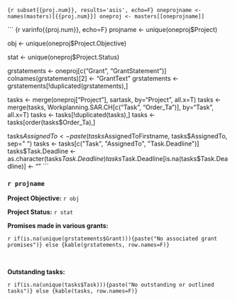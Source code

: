 
``` {r subset{{proj.num}}, results='asis', echo=F}
oneprojname <- names(masters)[{{proj.num}}]
oneproj <- masters[[oneprojname]]
```

``` {r varinfo{{proj.num}}, echo=F}
projname <- unique(oneproj$Project)

obj <- unique(oneproj$Project.Objective)

stat <- unique(oneproj$Project.Status)

grstatements <- oneproj[c("Grant", "GrantStatement")]
colnames(grstatements)[2] <- "GrantText"
grstatements <- grstatements[!duplicated(grstatements),]

tasks <- merge(oneproj["Project"], sartask, by="Project", all.x=T)
tasks <- merge(tasks, Workplanning.SAR.CH[c("Task", "Order_Ta")], by="Task", all.x=T)
tasks <- tasks[!duplicated(tasks),]
tasks <- tasks[order(tasks$Order_Ta),]

tasks$AssignedTo <- paste(tasks$AssignedToFirstname, tasks$AssignedTo, sep=" ")
tasks <- tasks[c("Task", "AssignedTo", "Task.Deadline")]
tasks$Task.Deadline <- as.character(tasks$Task.Deadline)
tasks$Task.Deadline[is.na(tasks$Task.Deadline)] <- ""
```

### `r projname`

**Project Objective:**  `r obj`

**Project Status:**  `r stat`

**Promises made in various grants:**

`r if(is.na(unique(grstatements$Grant))){paste("No associated grant promises")} else {kable(grstatements, row.names=F)}`

<br>

**Outstanding tasks:**

`r if(is.na(unique(tasks$Task))){paste("No outstanding or outlined tasks")} else {kable(tasks, row.names=F)}`

<br>
<br>